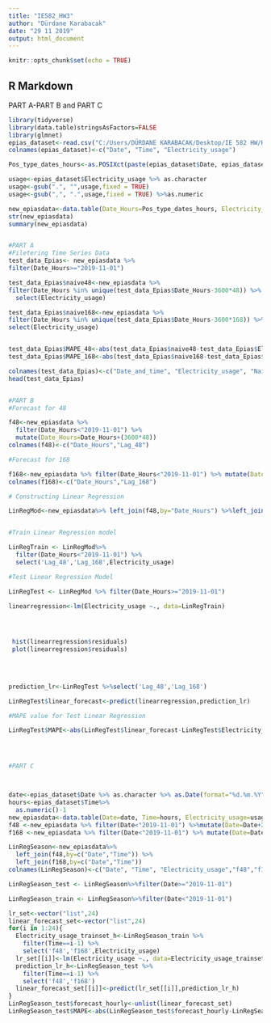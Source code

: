 ```yaml
---
title: "IE582_HW3"
author: "Dürdane Karabacak"
date: "29 11 2019"
output: html_document
---
```


```r
knitr::opts_chunk$set(echo = TRUE)
```

## R Markdown
PART A-PART B and PART C

```r

library(tidyverse)
library(data.table)stringsAsFactors=FALSE
library(glmnet)
epias_dataset<-read.csv("C:/Users/DÜRDANE KARABACAK/Desktop/IE 582 HW/HW 3/Epiaşdata.csv") %>% as.data.table()
colnames(epias_dataset)<-c("Date", "Time", "Electricity_usage")

Pos_type_dates_hours<-as.POSIXct(paste(epias_dataset$Date, epias_dataset$Time), format="%d.%m.%Y %H:%M")

usage<-epias_dataset$Electricity_usage %>% as.character
usage<-gsub(".", "",usage,fixed = TRUE)
usage<-gsub(",", ".",usage,fixed = TRUE) %>%as.numeric

new_epiasdata<-data.table(Date_Hours=Pos_type_dates_hours, Electricity_usage=usage)
str(new_epiasdata)
summary(new_epiasdata)


#PART A 
#Filetering Time Series Data
test_data_Epias<- new_epiasdata %>%
filter(Date_Hours>="2019-11-01")

test_data_Epias$naive48<-new_epiasdata %>%
filter(Date_Hours %in% unique(test_data_Epias$Date_Hours-3600*48)) %>%
  select(Electricity_usage)

test_data_Epias$naive168<-new_epiasdata %>%
filter(Date_Hours %in% unique(test_data_Epias$Date_Hours-3600*168)) %>%
select(Electricity_usage)


test_data_Epias$MAPE_48<-abs(test_data_Epias$naive48-test_data_Epias$Electricity_usage)/test_data_Epias$Electricity_usage
test_data_Epias$MAPE_168<-abs(test_data_Epias$naive168-test_data_Epias$Electricity_usage)/test_data_Epias$Electricity_usage

colnames(test_data_Epias)<-c("Date_and_time", "Electricity_usage", "Naive Forecast-2Days","Naive Forecast_7_Days","MAPE(48)","MAPE(168)")
head(test_data_Epias)


#PART B
#Forecast for 48 

f48<-new_epiasdata %>%
  filter(Date_Hours<"2019-11-01") %>%
  mutate(Date_Hours=Date_Hours+(3600*48))
colnames(f48)<-c("Date_Hours","Lag_48")

#Forecast for 168

f168<-new_epiasdata %>% filter(Date_Hours<"2019-11-01") %>% mutate(Date_Hours=Date_Hours+(3600*168))
colnames(f168)<-c("Date_Hours","Lag_168")

# Constructing Linear Regression 

LinRegMod<-new_epiasdata%>% left_join(f48,by="Date_Hours") %>%left_join(f168,by="Date_Hours")


#Train Linear Regression model

LinRegTrain <- LinRegMod%>%
  filter(Date_Hours<"2019-11-01") %>%
  select('Lag_48','Lag_168',Electricity_usage)

#Test Linear Regression Model

LinRegTest <- LinRegMod %>% filter(Date_Hours>="2019-11-01")

linearregression<-lm(Electricity_usage ~., data=LinRegTrain)




 hist(linearregression$residuals)
 plot(linearregression$residuals)

 
 
 
prediction_lr<-LinRegTest %>%select('Lag_48','Lag_168')

LinRegTest$linear_forecast<-predict(linearregression,prediction_lr)

#MAPE value for Test Linear Regression 

LinRegTest$MAPE<-abs(LinRegTest$linear_forecast-LinRegTest$Electricity_usage)/LinRegTest$Electricity_usage




#PART C



date<-epias_dataset$Date %>% as.character %>% as.Date(format="%d.%m.%Y")
hours<-epias_dataset$Time%>% 
  as.numeric()-1
new_epiasdata<-data.table(Date=date, Time=hours, Electricity_usage=usage)
f48 <-new_epiasdata %>% filter(Date<"2019-11-01") %>%mutate(Date=Date+2)
f168 <-new_epiasdata %>% filter(Date<"2019-11-01") %>% mutate(Date=Date+7)

LinRegSeason<-new_epiasdata%>% 
  left_join(f48,by=c("Date","Time")) %>%
  left_join(f168,by=c("Date","Time"))
colnames(LinRegSeason)<-c("Date", "Time", "Electricity_usage","f48","f168")

LinRegSeason_test <- LinRegSeason%>%filter(Date>="2019-11-01")

LinRegSeason_train <- LinRegSeason%>%filter(Date<"2019-11-01")

lr_set<-vector("list",24)
linear_forecast_set<-vector("list",24)
for(i in 1:24){
  Electricity_usage_trainset_h<-LinRegSeason_train %>%
    filter(Time==i-1) %>%
    select('f48','f168',Electricity_usage)
  lr_set[[i]]<-lm(Electricity_usage ~., data=Electricity_usage_trainset_h)
  prediction_lr_h<-LinRegSeason_test %>%
    filter(Time==i-1) %>%
    select('f48','f168')
  linear_forecast_set[[i]]<-predict(lr_set[[i]],prediction_lr_h)
}
LinRegSeason_test$forecast_hourly<-unlist(linear_forecast_set)
LinRegSeason_test$MAPE<-abs(LinRegSeason_test$forecast_hourly-LinRegSeason_test$Electricity_usage)/LinRegSeason_test$Electricity_usage




```



```r

```


